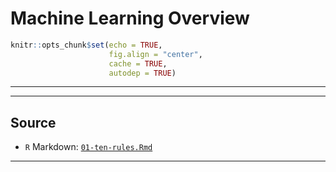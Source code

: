 # Machine Learning Overview

```r
knitr::opts_chunk$set(echo = TRUE, 
                      fig.align = "center", 
                      cache = TRUE, 
                      autodep = TRUE)
```

***

<!-- - TODO: link the david robinson article here -->

***

## Source

- `R` Markdown: [`01-ten-rules.Rmd`](02-ml-overview.Rmd)

***
